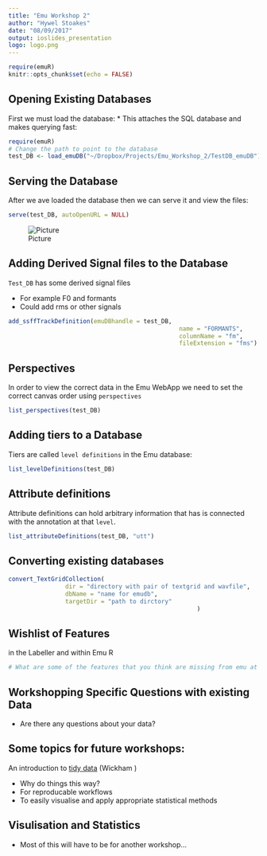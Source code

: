 ```yaml
---
title: "Emu Workshop 2"
author: "Hywel Stoakes"
date: "08/09/2017"
output: ioslides_presentation
logo: logo.png
---
```


```r
require(emuR)
knitr::opts_chunk$set(echo = FALSE)
```

## Opening Existing Databases

First we must load the database:
	* This attaches the SQL database and makes querying fast:
	
```r
require(emuR)
# Change the path to point to the database
test_DB <- load_emuDB("~/Dropbox/Projects/Emu_Workshop_2/TestDB_emuDB")
```

## Serving the Database
After we ave loaded the database then we can serve it and view the files:
```r
serve(test_DB, autoOpenURL = NULL)
```
![Picture](figures/screenshot1.png)

## Adding Derived Signal files to the Database
`Test_DB` has some derived signal files 

* For example F0 and formants
* Could add rms or other signals

```r
add_ssffTrackDefinition(emuDBhandle = test_DB, 
												name = "FORMANTS", 
												columnName = "fm",
												fileExtension = "fms")
```

## Perspectives
In order to view the correct data in the Emu WebApp we need to set the correct canvas order using `perspectives`
```r
list_perspectives(test_DB)
```

## Adding tiers to a Database

Tiers are called `level definitions` in the Emu database:
```r
list_levelDefinitions(test_DB)
```

## Attribute definitions

Attribute definitions can hold arbitrary information that has is connected with the annotation at that `level`.

```r
list_attributeDefinitions(test_DB, "utt")
```

## Converting existing databases

```r
convert_TextGridCollection(
				dir = "directory with pair of textgrid and wavfile",
				dbName = "name for emudb",
				targetDir = "path to dirctory"
													 )
```


## Wishlist of Features 
 in the Labeller and within Emu R
```r
# What are some of the features that you think are missing from emu at the moment?
```

## Workshopping Specific Questions with existing Data

* Are there any questions about your data?

## Some topics for future workshops:

An introduction to [tidy data](http://r4ds.had.co.nz/tidy.html) (Wickham
)

* Why do things this way?
* For reproducable workflows
* To easily visualise and apply appropriate statistical methods

## Visulisation and Statistics

* Most of this will have to be for another workshop...

